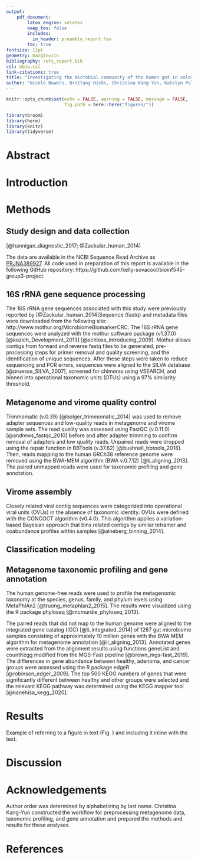 ```yaml
---
output:
    pdf_document:
        latex_engine: xelatex
        keep_tex: false
        includes:
          in_header: preamble_report.tex
        toc: true
fontsize: 11pt
geometry: margin=1in
bibliography: refs_report.bib
csl: mbio.csl
link-citations: true
title: "Investigating the microbial community of the human gut in colorectal cancer"
author: "Nicole Bowers, Brittany Hicks, Christina Kang-Yun, Katelyn Polemi, Kelly Sovacool"
---
```

```r
knitr::opts_chunk$set(echo = FALSE, warning = FALSE, message = FALSE, 
                      fig.path = here::here("figures/"))
```
```r
library(broom)
library(here)
library(knitr)
library(tidyverse)
```

\newpage
\todo{Guidelines: https://drive.google.com/file/d/1YNqYiMJYiVWXiSR9yWUbQTPAoUpVa9Id/view}
# Abstract

# Introduction

# Methods

## Study design and data collection

\todo{study design / data collection based on hannigan and zackular papers}
[@hannigan_diagnostic_2017; @Zackular_human_2014]

The data are available in the NCBI Sequence Read Archive as [PRJNA389927](https://www.ncbi.nlm.nih.gov/bioproject/389927). 
All code used in preparation of this report is available in the following GitHub repository: https://github.com/kelly-sovacool/bioinf545-group3-project.
\todo{make the repo public before submitting}

## 16S rRNA gene sequence processing
The 16S rRNA gene sequences associated with this study were previously reported by [@Zackular_human_2014]Sequence (fastq) and metadata files were downloaded from the following site: http://www.mothur.org/MicrobiomeBiomarkerCRC.
The 16S rRNA gene sequences were analyzed with the mothur software package (v1.37.0) [@kozich_Development_2013] [@schloss_introducing_2009]. Mothur allows contigs from forward and reverse fastq files to be generated, pre-processing steps for primer removal and quality screening, and the identification of unique sequences. After these steps were taken to reduce sequencing and PCR errors, sequences were aligned to the SILVA database [@pruesse_SILVA_2007], screened for chimeras using VSEARCH, and binned into operational taxonomic units (OTUs) using a 97% similarity threshold. 


## Metagenome and virome quality control

Trimmomatic (v.0.39) [@bolger_trimmomatic_2014] was used to remove adapter sequences and low-quality reads in metagenome and virome sample sets. 
The read quality was assessed using FastQC (v.0.11.9) [@andrews_fastqc_2010] before and after adapter trimming to confirm removal of adapters and low quality reads. 
Unpaired reads were dropped using the repair function in BBTools (v.37.62) [@bushnell_bbtools_2018]. 
Then, reads mapping to the human GRCh38 reference genome were removed using the BWA-MEM algorithm (BWA v.0.7.12) [@li_aligning_2013].
The paired unmapped reads were used for taxonomic profiling and gene annotation.

## Virome assembly
Closely related viral contig sequences were categorized into operational viral units (OVUs) in the absence of taxonomic identity. OVUs were defined with the CONCOCT algorithm (v0.4.0). This algorithm applies a variation-based Bayesian approach that bins related contigs by similar tetramer and coabundance profiles within samples [@alneberg_binning_2014].


## Classification modeling

## Metagenome taxonomic profiling and gene annotation

The human genome-free reads were used to profile the metagenomic taxonomy at the species, genus, family, and phylum levels using MetaPhlAn2 [@truong_metaphlan2_2015]. 
The results were visualized using the R package phyloseq [@mcmurdie_phyloseq_2013].

The paired reads that did not map to the human genome were aligned to the integrated gene catalog (IGC) [@li_integrated_2014] of 1267 gut microbiome samples consisting of approximately 10 million genes with the BWA MEM algorithm for metagenome annotation [@li_aligning_2013]. 
Annotated genes were extracted from the alignment results using functions geneList and countKegg modified from the MGS-Fast pipeline [@brown_mgs-fast_2019]. 
The differences in gene abundance between healthy, adenoma, and cancer groups were assessed using the R package edgeR [@robinson_edger_2009]. 
The top 500 KEGG numbers of genes that were significantly different between healthy and other groups were selected and the relevant KEGG pathway was determined using the KEGG mapper tool [@kanehisa_kegg_2020].

# Results

\begin{wrapfigure}{R}{0.4\textwidth}
    \begin{center}
        \includegraphics[width=0.35\textwidth]{../figures/rulegraph.png}  
        \caption{Example}
        \label{fig:example}  
    \end{center}
\end{wrapfigure}

Example of referring to a figure in text (Fig. \ref{fig:example}) 
and including it inline with the text.  
\todo{remove example figure before submitting}

# Discussion

# Acknowledgements

Author order was determined by alphabetizing by last name. 
Christina Kang-Yun constructed the workflow for preprocessing metagenome data, taxonomic profiling, and gene annotation and prepared the methods and results for these analyses.
\todo{insert contribution statement here}

# References

